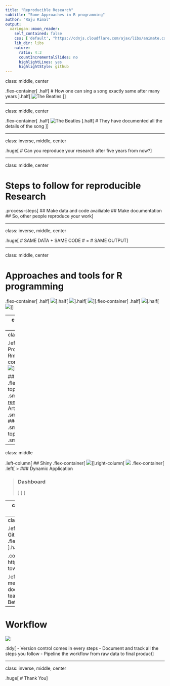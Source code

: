 ```yaml
---
title: "Reproducible Research"
subtitle: "Some Approaches in R programming"
author: "Raju Rimal"
output:
  xaringan::moon_reader:
    self_contained: false
    css: ['default', "https://cdnjs.cloudflare.com/ajax/libs/animate.css/3.5.1/animate.min.css", 'custom.css']
    lib_dir: libs
    nature:
      ratio: 4:3
      countIncrementalSlides: no
      highlightLines: yes
      highlightStyle: github
---
```


class: middle, center

.flex-container[
  .half[
    # How one can sing a song exactly same after many years
  ].half[
    ![The Beatles](http://www.powerofpop.com/wp-content/uploads/2015/12/Beatles001.jpg)
  ]
]

---

class: middle, center

.flex-container[
  .half[
    ![The Beatles](https://s3.amazonaws.com/media.sheetmusicdirect.com/images/web/smd_117713_the_beatles_yesterday_web.png)
  ].half[
    # They have documented all the details of the song
  ]
]

---

class: inverse, middle, center

.huge[
# Can you reproduce your research after five years from now?
]

---

class: middle, center


# Steps to follow for reproducible Research

.process-steps[
## Make data and code availiable
## Make documentation
## So, other people reproduce your work
]

---

class: inverse, middle, center

.huge[
# SAME DATA + SAME CODE 
# = 
# SAME OUTPUT
]

---

class: middle, center

# Approaches and tools for R programming

.flex-container[
.half[
![](http://rgaiacs.com/images/2017-09-11-rum-presentation-alice-and-bob-r.svg)
].half[
![](https://www.rstudio.com/wp-content/uploads/2015/01/Untitled.001.jpeg)
].half[
![](http://www.escrowlondon.co.uk/wp-content/uploads/supported-platforms-600x400.jpg)
]
].flex-container[
.half[
![](https://www.exactabacus.com/uploads/2014/11/versioncontrol-logos.jpg)
].half[
![](http://bioconductor.org/images/logo/jpg/bioconductor_logo_rgb.jpg)
]
]

---
class: inverse, middle, center

# Dynamic Document

---
class: middle

.left-column[
## Literate Programming
### Knitr, Rmarkdown
.flex-container[
  .half[
    ![](https://www.rstudio.com/wp-content/uploads/2014/04/rmarkdown.png)
  ].half[
    ![](https://www.rstudio.com/wp-content/uploads/2014/04/knitr-200x232.png)
  ]
]
].right-column[
```r
knitr::include_graphics("conversion.png")
```

## Some Extensions
.flex-container[
.half-top[
### Presentations .small[([revealjs](https://mathatistics.github.io/nsm-17/#/title), [remarkjs](https://therimalaya.github.io/stat210-repetition/Day1#1))]
].half-top[
### Articles .small[([rticles](https://github.com/rstudio/rticles))]
].half-top[
### Books .small[([bookdown](http://stat210.netlify.com))]
].half-top[
### Websites .small[([blogdown](http://mathatistics.com))]
]
]
]

---
class: middle

.left-column[
## Shiny
.flex-container[
![](https://www.rstudio.com/wp-content/uploads/2014/04/shiny.png)
]
].right-column[
![](shiny-showcase.png)
.flex-container[
.left[
> ### Dynamic Application

> ### Dashboard
]
]
]

---
class: inverse, middle, center

# Version Control

---
class: middle

.left-column[
## Git
### Github
### Bitbucket
![](https://git-scm.com/images/logos/downloads/Git-Logo-2Color.png)
.flex-container[
.half[
![](https://assets-cdn.github.com/images/modules/logos_page/Octocat.png)
].half[
![](https://discoverequip.com/wp-content/uploads/2016/12/bitbucket_bug_blue-01.png)
]
]
].right-column[
```r
knitr::include_graphics("https://www.git-tower.com/learn/content/01-git/01-ebook/en/01-command-line/04-remote-repositories/01-introduction/basic-remote-workflow.png")
```

.code[.right[.small[source: https://www.git-tower.com]]]

.left[
.tidy[
- Solution to mess of copies of same document
- Working in a team (collaboration)
- Better organization
]
]
]

---

# Workflow

![](DataScienceWorkflow.png)

.tidy[
- Version control comes in every steps
- Document and track all the steps you follow
- Pipeline the workflow from raw data to final product
]

---

class: inverse, middle, center

.huge[
# Thank You
]
